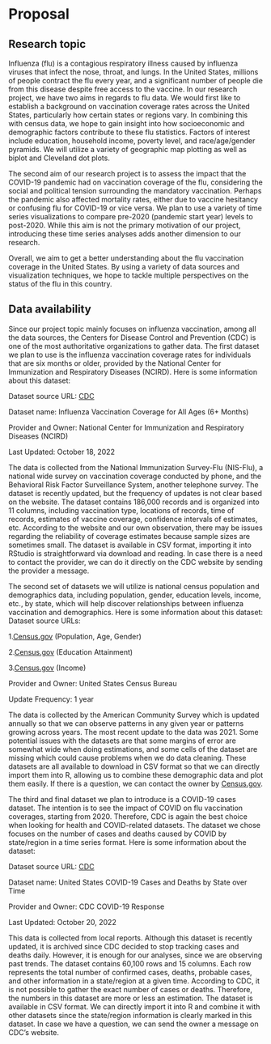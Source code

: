 # Proposal

## Research topic
Influenza (flu) is a contagious respiratory illness caused by influenza viruses that infect the nose, throat, and lungs. In the United States, millions of people contract the flu every year, and a significant number of people die from this disease despite free access to the vaccine. In our research project, we have two aims in regards to flu data.
We would first like to establish a background on vaccination coverage rates across the United States, particularly how certain states or regions vary. In combining this with census data, we hope to gain insight into how socioeconomic and demographic factors contribute to these flu statistics. Factors of interest include education, household income, poverty level, and race/age/gender pyramids. We will utilize a variety of geographic map plotting as well as biplot and Cleveland dot plots.
 
The second aim of our research project is to assess the impact that the COVID-19 pandemic had on vaccination coverage of the flu, considering the social and political tension surrounding the mandatory vaccination. Perhaps the pandemic also affected mortality rates, either due to vaccine hesitancy or confusing flu for COVID-19 or vice versa. We plan to use a variety of time series visualizations to compare pre-2020 (pandemic start year) levels to post-2020. While this aim is not the primary motivation of our project, introducing these time series analyses adds another dimension to our research.
 
Overall, we aim to get a better understanding about the flu vaccination coverage in the United States. By using a variety of data sources and visualization techniques, we hope to tackle multiple perspectives on the status of the flu in this country.

## Data availability

Since our project topic mainly focuses on influenza vaccination, among all the data sources, the Centers for Disease Control and Prevention (CDC) is one of the most authoritative organizations to gather data. The first dataset we plan to use is the influenza vaccination coverage rates for individuals that are six months or older, provided by the National Center for Immunization and Respiratory Diseases (NCIRD). Here is some information about this dataset:

Dataset source URL: [CDC](https://data.cdc.gov/Flu-Vaccinations/Influenza-Vaccination-Coverage-for-All-Ages-6-Mont/vh55-3he6)

Dataset name: Influenza Vaccination Coverage for All Ages (6+ Months)

Provider and Owner: National Center for Immunization and Respiratory Diseases (NCIRD)

Last Updated: October 18, 2022

The data is collected from the National Immunization Survey-Flu (NIS-Flu), a national wide survey on vaccination coverage conducted by phone, and the Behavioral Risk Factor Surveillance System, another telephone survey. The dataset is recently updated, but the frequency of updates is not clear based on the website. The dataset contains 186,000 records and is organized into 11 columns, including vaccination type, locations of records, time of records, estimates of vaccine coverage, confidence intervals of estimates, etc. According to the website and our own observation, there may be issues regarding the reliability of coverage estimates because sample sizes are sometimes small. The dataset is available in CSV format, importing it into RStudio is straightforward via download and reading. In case there is a need to contact the provider, we can do it directly on the CDC website by sending the provider a message. 

The second set of datasets we will utilize is national census population and demographics data, including population, gender, education levels, income, etc., by state, which will help discover relationships between influenza vaccination and demographics. Here is some information about this dataset:
Dataset source URLs:

1.[Census.gov](https://data.census.gov/cedsci/table?q=population&g=0100000US,%2404000%24001,%240400000&tid=ACSST1Y2021.S0101)  (Population, Age, Gender)

2.[Census.gov](https://data.census.gov/cedsci/table?g=0100000US,%2404000%24001,%240400000&tid=ACSST1Y2019.S1501&tp=true) (Education Attainment)

3.[Census.gov](https://data.census.gov/cedsci/table?q=income&g=0100000US%240400000) (Income)

Provider and Owner: United States Census Bureau

Update Frequency: 1 year

The data is collected by the American Community Survey which is updated annually so that we can observe patterns in any given year or patterns growing across years. The most recent update to the data was 2021. Some potential issues with the datasets are that some margins of error are somewhat wide when doing estimations, and some cells of the dataset are missing which could cause problems when we do data cleaning. These datasets are all available to download in CSV format so that we can directly import them into R, allowing us to combine these demographic data and plot them easily. If there is a question, we can contact the owner by [Census.gov](https://data.census.gov/).

The third and final dataset we plan to introduce is a COVID-19 cases dataset. The intention is to see the impact of COVID on flu vaccination coverages, starting from 2020. Therefore, CDC is again the best choice when looking for health and COVID-related datasets. The dataset we chose focuses on the number of cases and deaths caused by COVID by state/region in a time series format. Here is some information about the dataset:

Dataset source URL: [CDC](https://data.cdc.gov/Case-Surveillance/United-States-COVID-19-Cases-and-Deaths-by-State-o/9mfq-cb36)

Dataset name: United States COVID-19 Cases and Deaths by State over Time 

Provider and Owner: CDC COVID-19 Response

Last Updated: October 20, 2022

This data is collected from local reports. Although this dataset is recently updated, it is archived since CDC decided to stop tracking cases and deaths daily. However, it is enough for our analyses, since we are observing past trends. The dataset contains 60,100 rows and 15 columns. Each row represents the total number of confirmed cases, deaths, probable cases, and other information in a state/region at a given time. According to CDC, it is not possible to gather the exact number of cases or deaths. Therefore, the numbers in this dataset are more or less an estimation. The dataset is available in CSV format. We can directly import it into R and combine it with other datasets since the state/region information is clearly marked in this dataset. In case we have a question, we can send the owner a message on CDC’s website.